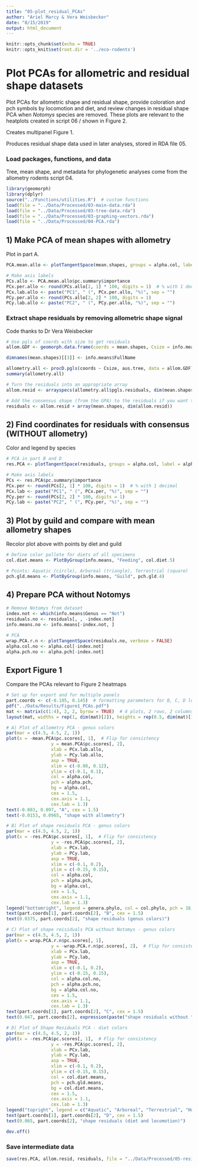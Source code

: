 ```yaml
---
title: "05-plot_residual_PCAs"
author: "Ariel Marcy & Vera Weisbecker"
date: "8/15/2019"
output: html_document
---
```


```r
knitr::opts_chunk$set(echo = TRUE)
knitr::opts_knit$set(root.dir = '../eco-rodents')
```

# Plot PCAs for allometric and residual shape datasets
Plot PCAs for allometric shape and residual shape, provide coloration and pch symbols by locomotion and diet, and review changes in residual shape PCA when *Notomys* species are removed. These plots are relevant to the heatplots created in script 06 / shown in Figure 2. 

Creates multipanel Figure 1.

Produces residual shape data used in later analyses, stored in RDA file 05.

### Load packages, functions, and data
Tree, mean shape, and metadata for phylogenetic analyses come from the allometry rodents script 04. 
```r
library(geomorph)
library(dplyr)
source("../Functions/utilities.R")  # custom functions
load(file = "../Data/Processed/03-main-data.rda")
load(file = "../Data/Processed/03-tree-data.rda")
load(file = "../Data/Processed/03-graphing-vectors.rda")
load(file = "../Data/Processed/04-PCA.rda")
```

## 1) Make PCA of mean shapes with allometry
Plot in part A. 
```r
PCA.mean.allo <- plotTangentSpace(mean.shapes, groups = alpha.col, label = alpha.names)

# Make axis labels
PCs.allo <- PCA.mean.allo$pc.summary$importance
PCx.per.allo <- round(PCs.allo[2, 1] * 100, digits = 1)  # % with 1 decimal
PCx.lab.allo <- paste("PC1", " (", PCx.per.allo, "%)", sep = "")
PCy.per.allo <- round(PCs.allo[2, 2] * 100, digits = 1)
PCy.lab.allo <- paste("PC2", " (", PCy.per.allo, "%)", sep = "")
```

### Extract shape residuals by removing allometric shape signal
Code thanks to Dr Vera Weisbecker
```r
# Use pgls of coords with size to get residuals
allom.GDF <- geomorph.data.frame(coords = mean.shapes, Csize = info.means$MeanCsize) 

dimnames(mean.shapes)[[3]] <- info.means$FullName

allometry.all <- procD.pgls(coords ~ Csize, aus.tree, data = allom.GDF)
summary(allometry.all)

# Turn the residuals into an appropriate array
allom.resid <- arrayspecs(allometry.all$pgls.residuals, dim(mean.shapes)[[1]], 3)

# Add the consensus shape (from the GPA) to the residuals if you want to understand the landmark variation in the residuals - needed for script 06
residuals <- allom.resid + array(mean.shapes, dim(allom.resid))
```

## 2) Find coordinates for residuals with consensus (WITHOUT allometry)
Color and legend by species
```r
# PCA in part B and D
res.PCA <- plotTangentSpace(residuals, groups = alpha.col, label = alpha.names)

# Make axis labels
PCs <- res.PCA$pc.summary$importance
PCx.per <- round(PCs[2, 1] * 100, digits = 1)  # % with 1 decimal
PCx.lab <- paste("PC1", " (", PCx.per, "%)", sep = "")
PCy.per <- round(PCs[2, 2] * 100, digits = 1)
PCy.lab <- paste("PC2", " (", PCy.per, "%)", sep = "")
```

## 3) Plot by guild and compare with mean allometry shapes 
Recolor plot above with points by diet and guild
```r
# Define color pallete for diets of all specimens
col.diet.means <- PlotByGroup(info.means, "Feeding", col.diet.5)

# Points: Aquatic (circle), Arboreal (triangle), Terrestrial (square)
pch.gld.means <- PlotByGroup(info.means, "Guild", pch.gld.4)
```

## 4) Prepare PCA without Notomys
```r
# Remove Notomys from dataset
index.not <- which(info.means$Genus == "Not")
residuals.no <- residuals[, , -index.not]
info.means.no <- info.means[-index.not, ]

# PCA
wrap.PCA.r.n <- plotTangentSpace(residuals.no, verbose = FALSE)
alpha.col.no <- alpha.col[-index.not]
alpha.pch.no <- alpha.pch[-index.not]
```

## Export Figure 1
Compare the PCAs relevant to Figure 2 heatmaps
```r
# Set up for export and for multiple panels
part.coords <- c(-0.105, 0.145)  # formatting parameters for B, C, D locations
pdf("../Data/Results/Figure1_PCAs.pdf")
mat <- matrix(c(1:4), 2, 2, byrow = TRUE)  # 4 plots, 2 rows, 2 columns
layout(mat, widths = rep(1, dim(mat)[2]), heights = rep(0.5, dim(mat)[1]))   

# A) Plot of allometry PCA - genus colors
par(mar = c(4.5, 4.5, 2, 1))
plot(x = -mean.PCA$pc.scores[, 1],  # Flip for consistency
                 y = mean.PCA$pc.scores[, 2],  
                 xlab = PCx.lab.allo, 
                 ylab = PCy.lab.allo,
                 asp = TRUE,
                 xlim = c(-0.08, 0.12),
                 ylim = c(-0.1, 0.1),
                 col = alpha.col,
                 pch = alpha.pch,
                 bg = alpha.col,
                 cex = 1.5,
                 cex.axis = 1.1, 
                 cex.lab = 1.3)
text(-0.083, 0.097, "A", cex = 1.5)
text(-0.0153, 0.0965, "shape with allometry")

# B) Plot of shape residuals PCA - genus colors
par(mar = c(4.5, 4.5, 2, 1))
plot(x = -res.PCA$pc.scores[, 1],  # Flip for consistency
                 y = -res.PCA$pc.scores[, 2],  
                 xlab = PCx.lab, 
                 ylab = PCy.lab,
                 asp = TRUE,
                 xlim = c(-0.1, 0.2),
                 ylim = c(-0.15, 0.15),
                 col = alpha.col,
                 pch = alpha.pch,
                 bg = alpha.col,
                 cex = 1.5,
                 cex.axis = 1.1, 
                 cex.lab = 1.3)
legend("bottomright", legend = genera.phylo, col = col.phylo, pch = 16, pt.bg = col.unique.spp, cex = 0.85, bty = "n", text(font = 3))
text(part.coords[1], part.coords[2], "B", cex = 1.5)
text(0.0375, part.coords[2], "shape residuals (genus colors)")

# C) Plot of shape reisiduals PCA without Notomys - genus colors
par(mar = c(4.5, 4.5, 2, 1))
plot(x = wrap.PCA.r.n$pc.scores[, 1],  
                 y = -wrap.PCA.r.n$pc.scores[, 2],  # Flip for consistency
                 xlab = PCx.lab, 
                 ylab = PCy.lab,
                 asp = TRUE,
                 xlim = c(-0.1, 0.2),
                 ylim = c(-0.15, 0.15),
                 col = alpha.col.no, 
                 pch = alpha.pch.no, 
                 bg = alpha.col.no,
                 cex = 1.5,
                 cex.axis = 1.1, 
                 cex.lab = 1.3)
text(part.coords[1], part.coords[2], "C", cex = 1.5)
text(0.047, part.coords[2], expression(paste("shape residuals without ", italic("Notomys"))))

# D) Plot of Shape Residuals PCA - diet colors
par(mar = c(4.5, 4.5, 2, 1))
plot(x = -res.PCA$pc.scores[, 1],  # Flip for consistency
                 y = -res.PCA$pc.scores[, 2],  
                 xlab = PCx.lab, 
                 ylab = PCy.lab,
                 asp = TRUE,
                 xlim = c(-0.1, 0.2),
                 ylim = c(-0.15, 0.15),
                 col = col.diet.means, 
                 pch = pch.gld.means, 
                 bg = col.diet.means,
                 cex = 1.5,
                 cex.axis = 1.1, 
                 cex.lab = 1.3)
legend("topright", legend = c("Aquatic", "Arboreal", "Terrestrial", "Hopping", "", "Carnivore", "Frugivore", "Granivore", "Herbivore", "Omnivore"), col = c(rep("black", 4), "white", col.diet.5), border = NULL, pch = c(21, 24, 22, 23, rep(15, 6)), cex = 0.76, bty = "n", inset = c(0, 0.14))
text(part.coords[1], part.coords[2], "D", cex = 1.5)
text(0.065, part.coords[2], "shape residuals (diet and locomotion)")

dev.off()
```

### Save intermediate data
```r
save(res.PCA, allom.resid, residuals, file = "../Data/Processed/05-residual-data.rda")
```